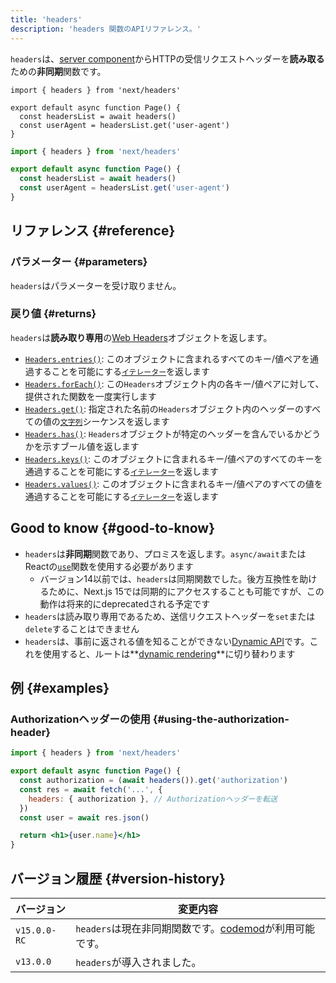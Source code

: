 ```yaml
---
title: 'headers'
description: 'headers 関数のAPIリファレンス。'
---
```


`headers`は、[server component](/docs/app/building-your-application/rendering/server-components)からHTTPの受信リクエストヘッダーを**読み取る**ための**非同期**関数です。

<Tabs>
<TabItem value="tsx" label="TypeScript">

```tsx title="app/page.tsx" switcher
import { headers } from 'next/headers'

export default async function Page() {
  const headersList = await headers()
  const userAgent = headersList.get('user-agent')
}
```

</TabItem>
<TabItem value="jsx" label="JavaScript">

```jsx title="app/page.js" switcher
import { headers } from 'next/headers'

export default async function Page() {
  const headersList = await headers()
  const userAgent = headersList.get('user-agent')
}
```

</TabItem>
</Tabs>

## リファレンス {#reference}

### パラメーター {#parameters}

`headers`はパラメーターを受け取りません。

### 戻り値 {#returns}

`headers`は**読み取り専用**の[Web Headers](https://developer.mozilla.org/docs/Web/API/Headers)オブジェクトを返します。

- [`Headers.entries()`](https://developer.mozilla.org/docs/Web/API/Headers/entries): このオブジェクトに含まれるすべてのキー/値ペアを通過することを可能にする[`イテレーター`](https://developer.mozilla.org/docs/Web/JavaScript/Reference/Iteration_protocols)を返します
- [`Headers.forEach()`](https://developer.mozilla.org/docs/Web/API/Headers/forEach): この`Headers`オブジェクト内の各キー/値ペアに対して、提供された関数を一度実行します
- [`Headers.get()`](https://developer.mozilla.org/docs/Web/API/Headers/get): 指定された名前の`Headers`オブジェクト内のヘッダーのすべての値の[`文字列`](https://developer.mozilla.org/docs/Web/JavaScript/Reference/Global_Objects/String)シーケンスを返します
- [`Headers.has()`](https://developer.mozilla.org/docs/Web/API/Headers/has): `Headers`オブジェクトが特定のヘッダーを含んでいるかどうかを示すブール値を返します
- [`Headers.keys()`](https://developer.mozilla.org/docs/Web/API/Headers/keys): このオブジェクトに含まれるキー/値ペアのすべてのキーを通過することを可能にする[`イテレーター`](https://developer.mozilla.org/docs/Web/JavaScript/Reference/Iteration_protocols)を返します
- [`Headers.values()`](https://developer.mozilla.org/docs/Web/API/Headers/values): このオブジェクトに含まれるキー/値ペアのすべての値を通過することを可能にする[`イテレーター`](https://developer.mozilla.org/docs/Web/JavaScript/Reference/Iteration_protocols)を返します

## Good to know {#good-to-know}

- `headers`は**非同期**関数であり、プロミスを返します。`async/await`またはReactの[`use`](https://react.dev/reference/react/use)関数を使用する必要があります
  - バージョン14以前では、`headers`は同期関数でした。後方互換性を助けるために、Next.js 15では同期的にアクセスすることも可能ですが、この動作は将来的にdeprecatedされる予定です
- `headers`は読み取り専用であるため、送信リクエストヘッダーを`set`または`delete`することはできません
- `headers`は、事前に返される値を知ることができない[Dynamic API](/docs/app/building-your-application/rendering/server-components#server-rendering-strategies#dynamic-apis)です。これを使用すると、ルートは**[dynamic rendering](/docs/app/building-your-application/rendering/server-components#dynamic-rendering)**に切り替わります

## 例 {#examples}

### Authorizationヘッダーの使用 {#using-the-authorization-header}

```jsx title="app/page.js"
import { headers } from 'next/headers'

export default async function Page() {
  const authorization = (await headers()).get('authorization')
  const res = await fetch('...', {
    headers: { authorization }, // Authorizationヘッダーを転送
  })
  const user = await res.json()

  return <h1>{user.name}</h1>
}
```

## バージョン履歴 {#version-history}

| バージョン   | 変更内容                                                                                          |
| ------------ | ------------------------------------------------------------------------------------------------- |
| `v15.0.0-RC` | `headers`は現在非同期関数です。[codemod](/docs/app/guides/upgrading/codemods#150)が利用可能です。 |
| `v13.0.0`    | `headers`が導入されました。                                                                       |
